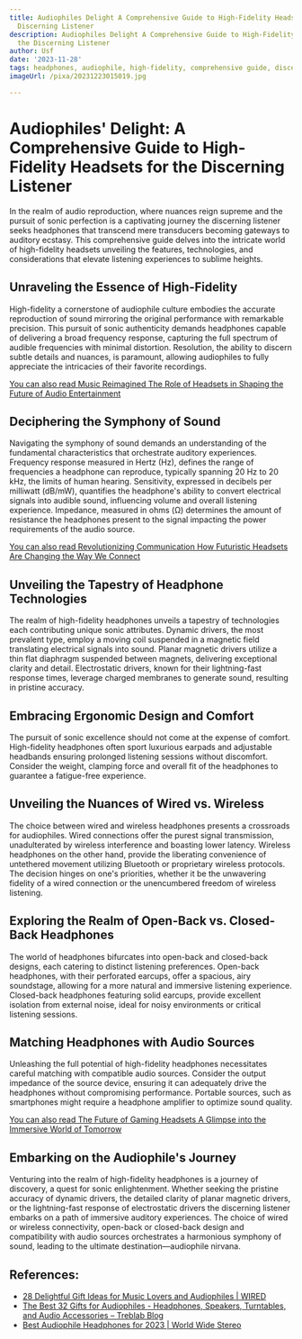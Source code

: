 ```yaml
---
title: Audiophiles Delight A Comprehensive Guide to High-Fidelity Headsets for the
  Discerning Listener
description: Audiophiles Delight A Comprehensive Guide to High-Fidelity Headsets for
  the Discerning Listener
author: Usf
date: '2023-11-28'
tags: headphones, audiophile, high-fidelity, comprehensive guide, discerning listener
imageUrl: /pixa/20231223015019.jpg

---
```

#  Audiophiles' Delight: A Comprehensive Guide to High-Fidelity Headsets for the Discerning Listener

In the realm of audio reproduction, where  nuances reign supreme  and the pursuit of sonic  perfection is a captivating journey the discerning listener seeks headphones that transcend mere transducers becoming gateways to auditory ecstasy.  This comprehensive guide delves into the intricate world of high-fidelity headsets unveiling the features, technologies, and  considerations that elevate  listening experiences to sublime  heights.

## Unraveling the Essence of High-Fidelity

High-fidelity a cornerstone of audiophile culture embodies the accurate reproduction of sound mirroring the original performance with remarkable precision. This pursuit of sonic authenticity demands  headphones capable of delivering  a broad frequency response, capturing the full  spectrum of audible frequencies with minimal distortion. Resolution, the ability to discern subtle  details and nuances, is paramount, allowing audiophiles to fully appreciate the intricacies of their favorite recordings.

[You can  also read Music Reimagined  The  Role of  Headsets  in Shaping the Future of Audio  Entertainment](Music%20Reimagined%20The%20Role%20of%20Headsets%20in%20Shaping%20the%20Future%20of%20Audio%20Entertainment)


## Deciphering the  Symphony of Sound

Navigating the symphony of sound demands an understanding of the fundamental characteristics that orchestrate auditory experiences. Frequency response measured in Hertz (Hz), defines the range of  frequencies a headphone can reproduce, typically spanning 20 Hz to 20 kHz, the limits of human hearing. Sensitivity, expressed in decibels per milliwatt (dB/mW), quantifies the  headphone's ability to convert electrical signals  into audible sound, influencing volume and overall listening experience. Impedance, measured in  ohms (Ω) determines the  amount of resistance the headphones present to the signal  impacting the power requirements  of the audio  source.

[You can also read Revolutionizing Communication  How Futuristic Headsets Are Changing the Way We Connect](Revolutionizing%20Communication%20How%20Futuristic%20Headsets%20Are%20Changing%20the%20Way%20We%20Connect)


## Unveiling the  Tapestry of  Headphone Technologies

The realm of high-fidelity headphones unveils a tapestry of technologies each  contributing unique sonic attributes. Dynamic drivers, the most prevalent type, employ  a moving coil suspended in a magnetic field translating electrical signals into sound.  Planar magnetic drivers utilize a thin flat diaphragm suspended between magnets,  delivering exceptional clarity and detail. Electrostatic drivers, known for their lightning-fast response times, leverage charged  membranes to generate sound, resulting in  pristine accuracy.

## Embracing Ergonomic Design and Comfort

The pursuit  of sonic excellence should not come at the expense of comfort.  High-fidelity headphones often sport luxurious earpads and adjustable  headbands ensuring prolonged  listening sessions without discomfort. Consider the weight, clamping force  and overall fit of the headphones to  guarantee a fatigue-free  experience.

## Unveiling the Nuances of Wired vs. Wireless

The choice between wired and  wireless headphones presents a crossroads for audiophiles. Wired connections offer the purest signal transmission, unadulterated by  wireless interference and boasting lower latency. Wireless headphones on the other hand, provide the liberating  convenience of untethered movement utilizing Bluetooth or proprietary wireless protocols. The decision hinges on  one's priorities, whether it be the unwavering  fidelity of a wired connection or the unencumbered  freedom of wireless  listening.

## Exploring the Realm of Open-Back vs. Closed-Back Headphones

The world of headphones bifurcates into open-back and closed-back  designs, each catering to distinct listening preferences. Open-back headphones, with their perforated earcups, offer a spacious, airy soundstage, allowing for a more natural and immersive listening experience. Closed-back headphones featuring solid earcups, provide  excellent isolation from external noise, ideal  for noisy environments or critical listening  sessions.

## Matching Headphones with Audio Sources

Unleashing the full potential of high-fidelity headphones necessitates careful matching with compatible audio sources. Consider the output impedance of the source device,  ensuring it can adequately drive the headphones without compromising performance. Portable sources, such as  smartphones might require a headphone amplifier to optimize  sound quality.

[You can also  read  The Future  of Gaming Headsets A Glimpse into the Immersive World of Tomorrow](The%20Future%20of%20Gaming%20Headsets%20A%20Glimpse%20into%20the%20Immersive%20World%20of%20Tomorrow)


## Embarking on the Audiophile's Journey

Venturing into the realm of high-fidelity headphones is a journey of discovery, a quest for sonic enlightenment. Whether seeking the  pristine accuracy of dynamic drivers, the detailed clarity of planar magnetic drivers, or the lightning-fast response of electrostatic drivers the discerning listener embarks on a path  of  immersive auditory  experiences. The choice of wired or wireless connectivity, open-back or closed-back design and  compatibility with audio sources orchestrates a harmonious symphony  of sound, leading  to the ultimate destination—audiophile nirvana.

## References:
- [28 Delightful Gift Ideas for Music Lovers and Audiophiles | WIRED](https://www.wired.com/gallery/gifts-for-music-lovers-audiophiles/)
- [The Best 32 Gifts for Audiophiles - Headphones, Speakers, Turntables, and Audio Accessories – Treblab Blog](https://treblab.com/blogs/news/best-gifts-for-audiophiles-and-music-lovers)
- [Best Audiophile Headphones for 2023 | World Wide Stereo](https://www.worldwidestereo.com/blogs/guides/best-audiophile-headphones)
